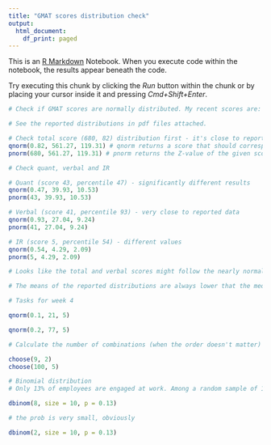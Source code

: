 ```yaml
---
title: "GMAT scores distribution check"
output:
  html_document:
    df_print: paged
---
```


This is an [R Markdown](http://rmarkdown.rstudio.com) Notebook. When you execute code within the notebook, the results appear beneath the code. 

Try executing this chunk by clicking the *Run* button within the chunk or by placing your cursor inside it and pressing *Cmd+Shift+Enter*. 

```r
# Check if GMAT scores are normally distributed. My recent scores are: total 680, quant 43, verbal 41, IR 5). And my reported percentiles are: 82, 47, 93, 54 respectively. Means and stds are from the GMAC website https://www.mba.com/exams/gmat/after-the-exam/gmat-scores-and-score-reports/what-gmat-percentile-ranking-means

# See the reported distributions in pdf files attached.

# Check total score (680, 82) distribution first - it's close to reported percentile but not equal.
qnorm(0.82, 561.27, 119.31) # qnorm returns a score that should correspond to a given percentile for normal distr.
pnorm(680, 561.27, 119.31) # pnorm returns the Z-value of the given score for normal distribution.

# Check quant, verbal and IR

# Quant (score 43, percentile 47) - significantly different results
qnorm(0.47, 39.93, 10.53)
pnorm(43, 39.93, 10.53)

# Verbal (score 41, percentile 93) - very close to reported data
qnorm(0.93, 27.04, 9.24)
pnorm(41, 27.04, 9.24)

# IR (score 5, percentile 54) - different values
qnorm(0.54, 4.29, 2.09)
pnorm(5, 4.29, 2.09)

# Looks like the total and verbal scores might follow the nearly normal distribution. 

# The means of the reported distributions are always lower that the medians, thus we deal with the left skewed distributions. Also, the distributions here are not follow the 68-95-99.7% rule.

```


```r

# Tasks for week 4

qnorm(0.1, 21, 5)

qnorm(0.2, 77, 5)

```

```r

# Calculate the number of combinations (when the order doesn't matter) - choose k from n

choose(9, 2)
choose(100, 5)

# Binomial distribution
# Only 13% of employees are engaged at work. Among a random sample of 10 employees calculate the probability that exactly 8 of them are engaged at work.  

dbinom(8, size = 10, p = 0.13)

# the prob is very small, obviously

dbinom(2, size = 10, p = 0.13)

```
